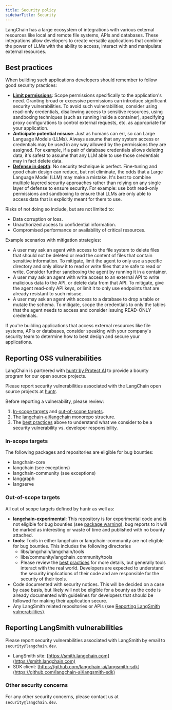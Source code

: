 ```yaml
---
title: Security policy
sidebarTitle: Security
---
```


LangChain has a large ecosystem of integrations with various external resources like local and remote file systems, APIs and databases. These integrations allow developers to create versatile applications that combine the power of LLMs with the ability to access, interact with and manipulate external resources.

## Best practices

When building such applications developers should remember to follow good security practices:

* [**Limit permissions**](https://en.wikipedia.org/wiki/Principle_of_least_privilege): Scope permissions specifically to the application's need. Granting broad or excessive permissions can introduce significant security vulnerabilities. To avoid such vulnerabilities, consider using read-only credentials, disallowing access to sensitive resources, using sandboxing techniques (such as running inside a container), specifying proxy configurations to control external requests, etc. as appropriate for your application.
* **Anticipate potential misuse**: Just as humans can err, so can Large Language Models (LLMs). Always assume that any system access or credentials may be used in any way allowed by the permissions they are assigned. For example, if a pair of database credentials allows deleting data, it's safest to assume that any LLM able to use those credentials may in fact delete data.
* [**Defense in depth**](https://en.wikipedia.org/wiki/Defense_in_depth_(computing)): No security technique is perfect. Fine-tuning and good chain design can reduce, but not eliminate, the odds that a Large Language Model (LLM) may make a mistake. It's best to combine multiple layered security approaches rather than relying on any single layer of defense to ensure security. For example: use both read-only permissions and sandboxing to ensure that LLMs are only able to access data that is explicitly meant for them to use.

Risks of not doing so include, but are not limited to:

* Data corruption or loss.
* Unauthorized access to confidential information.
* Compromised performance or availability of critical resources.

Example scenarios with mitigation strategies:

* A user may ask an agent with access to the file system to delete files that should not be deleted or read the content of files that contain sensitive information. To mitigate, limit the agent to only use a specific directory and only allow it to read or write files that are safe to read or write. Consider further sandboxing the agent by running it in a container.
* A user may ask an agent with write access to an external API to write malicious data to the API, or delete data from that API. To mitigate, give the agent read-only API keys, or limit it to only use endpoints that are already resistant to such misuse.
* A user may ask an agent with access to a database to drop a table or mutate the schema. To mitigate, scope the credentials to only the tables that the agent needs to access and consider issuing READ-ONLY credentials.

If you're building applications that access external resources like file systems, APIs
or databases, consider speaking with your company's security team to determine how to best
design and secure your applications.

## Reporting OSS vulnerabilities

LangChain is partnered with [huntr by Protect AI](https://huntr.com/) to provide
a bounty program for our open source projects.

Please report security vulnerabilities associated with the LangChain
open source projects at [huntr](https://huntr.com/bounties/disclose/?target=https%3A%2F%2Fgithub.com%2Flangchain-ai%2Flangchain&validSearch=true).

Before reporting a vulnerability, please review:

1. [In-scope targets](#in-scope-targets) and [out-of-scope targets](#out-of-scope-targets).
2. The [langchain-ai/langchain](https://python.langchain.com/docs/contributing/repo_structure) monorepo structure.
3. The [best practices](#best-practices) above to
   understand what we consider to be a security vulnerability vs. developer
   responsibility.

### In-scope targets

The following packages and repositories are eligible for bug bounties:

* langchain-core
* langchain (see exceptions)
* langchain-community (see exceptions)
* langgraph
* langserve

### Out-of-scope targets

All out of scope targets defined by huntr as well as:

* **langchain-experimental**: This repository is for experimental code and is not
  eligible for bug bounties (see [package warning](https://pypi.org/project/langchain-experimental/)), bug reports to it will be marked as interesting or waste of
  time and published with no bounty attached.
* **tools**: Tools in either langchain or langchain-community are not eligible for bug
  bounties. This includes the following directories
  * libs/langchain/langchain/tools
  * libs/community/langchain_community/tools
  * Please review the [best practices](#best-practices)
    for more details, but generally tools interact with the real world. Developers are
    expected to understand the security implications of their code and are responsible
    for the security of their tools.
* Code documented with security notices. This will be decided on a case by
  case basis, but likely will not be eligible for a bounty as the code is already
  documented with guidelines for developers that should be followed for making their
  application secure.
* Any LangSmith related repositories or APIs (see [Reporting LangSmith vulnerabilities](#reporting-langsmith-vulnerabilities)).

## Reporting LangSmith vulnerabilities

Please report security vulnerabilities associated with LangSmith by email to `security@langchain.dev`.

* LangSmith site: [https://smith.langchain.com](https://smith.langchain.com)
* SDK client: [https://github.com/langchain-ai/langsmith-sdk](https://github.com/langchain-ai/langsmith-sdk)

### Other security concerns

For any other security concerns, please contact us at `security@langchain.dev`.
